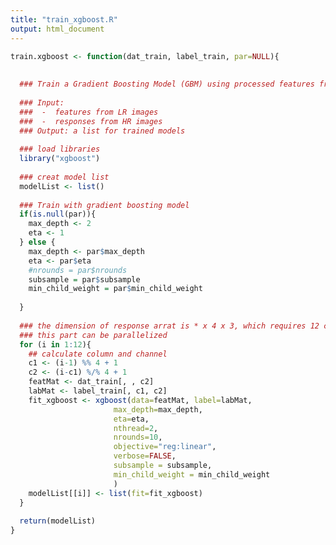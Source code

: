 ```yaml
---
title: "train_xgboost.R"
output: html_document
---
```


```r
train.xgboost <- function(dat_train, label_train, par=NULL){
  
  
  ### Train a Gradient Boosting Model (GBM) using processed features from training images
  
  ### Input: 
  ###  -  features from LR images 
  ###  -  responses from HR images
  ### Output: a list for trained models
  
  ### load libraries
  library("xgboost")
  
  ### creat model list
  modelList <- list()
  
  ### Train with gradient boosting model
  if(is.null(par)){
    max_depth <- 2
    eta <- 1
  } else {
    max_depth <- par$max_depth
    eta <- par$eta
    #nrounds = par$nrounds
    subsample = par$subsample
    min_child_weight = par$min_child_weight
    
  }
  
  ### the dimension of response arrat is * x 4 x 3, which requires 12 classifiers
  ### this part can be parallelized
  for (i in 1:12){
    ## calculate column and channel
    c1 <- (i-1) %% 4 + 1
    c2 <- (i-c1) %/% 4 + 1
    featMat <- dat_train[, , c2]
    labMat <- label_train[, c1, c2]
    fit_xgboost <- xgboost(data=featMat, label=labMat,
                       max_depth=max_depth,
                       eta=eta,
                       nthread=2,
                       nrounds=10,
                       objective="reg:linear", 
                       verbose=FALSE,
                       subsample = subsample,
                       min_child_weight = min_child_weight
                       )
    modelList[[i]] <- list(fit=fit_xgboost)
  }
  
  return(modelList)
}
```

